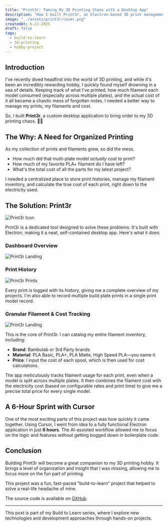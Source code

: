 ```yaml
---
title: "Print3r: Taming My 3D Printing Chaos with a Desktop App"
description: "How I built Print3r, an Electron-based 3D print management tool, in just 6 hours with Cursor to track print history, filament inventory, and project costs."
image: "../assets/print3r/cover.png"
createdAt: 6-22-2025
draft: false
tags:
  - build-to-learn
  - 3d-printing
  - hobby-project
---
```


## Introduction

I've recently dived headfirst into the world of 3D printing, and while it's been an incredibly rewarding hobby, I quickly found myself drowning in a sea of details. 
Keeping track of what I've printed, how much filament each model consumed (especially across multiple plates), and the actual cost of it all became a chaotic mess of forgotten notes. 
I needed a better way to manage my prints, my filaments and cost.

So, I built **Print3r**, a custom desktop application to bring order to my 3D printing chaos. 😵‍💫

## The Why: A Need for Organized Printing

As my collection of prints and filaments grew, so did the mess. 

-   How much did that multi-plate model *actually* cost to print?
-   How much of my favorite PLA+ filament do I have left?
-   What's the total cost of all the parts for my latest project?

I needed a centralized place to store print histories, manage my filament inventory, and calculate the true cost of each print, right down to the electricity used.

## The Solution: Print3r

![Print3r Icon](../assets/print3r/icon.png)

Print3r is a dedicated tool designed to solve these problems. It's built with Electron, making it a neat, self-contained desktop app. Here's what it does:

### Dashboard Overview

![Print3r Landing](../assets/print3r/landing.png)

### Print History

![Print3r Prints](../assets/print3r/print3r_3_480p.gif)

Every print is logged with its history, giving me a complete overview of my projects. 
I'm also able to record multiple build plate prints in a single print model record.

### Granular Filament & Cost Tracking

![Print3r Landing](../assets/print3r/filament.png)

This is the core of Print3r. I can catalog my entire filament inventory, including:
-   **Brand**: Bambulab or 3rd Party brands
-   **Material**: PLA Basic, PLA+, PLA Matte, High Speed PLA—you name it.
-   **Price**: I input the cost of each spool, which is then used for cost calculations.

The app meticulously tracks filament usage for each print, even when a model is split across multiple plates.
 It then combines the filament cost with the electricity cost (based on configurable rates and print time) to give me a precise total price for every single model.

## A 6-Hour Sprint with Cursor

One of the most exciting parts of this project was how quickly it came together. Using Cursor, I went from idea to a fully functional Electron application in just **6 hours**. 
The AI-assisted workflow allowed me to focus on the logic and features without getting bogged down in boilerplate code. 

## Conclusion

Building Print3r will become a great companion to my 3D printing hobby. 
It brings a level of organization and insight that I was missing, allowing me to focus more on the fun part of printing.

This project was a fun, fast-paced "build-to-learn" project that helped to solve a real-life headache of mine.

The source code is available on [GitHub](https://github.com/kkaryl/print3r).

---

This post is part of my Build to Learn series, where I explore new technologies and development approaches through hands-on projects. 